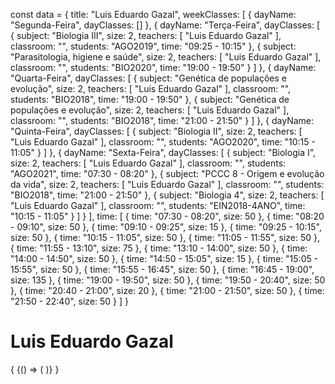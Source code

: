 const data = {
  title: "Luis Eduardo Gazal",
  weekClasses: [
    {
      dayName: "Segunda-Feira",
      dayClasses: []
    },
    {
      dayName: "Terça-Feira",
      dayClasses: [
        {
          subject: "Biologia III",
          size: 2,
          teachers: [
            "Luis Eduardo Gazal"
          ],
          classroom: "",
          students: "AGO2019",
          time: "09:25 - 10:15"
        },
        {
          subject: "Parasitologia, higiene e saúde",
          size: 2,
          teachers: [
            "Luis Eduardo Gazal"
          ],
          classroom: "",
          students: "BIO2020",
          time: "19:00 - 19:50"
        }
      ]
    },
    {
      dayName: "Quarta-Feira",
      dayClasses: [
        {
          subject: "Genética de populações e evolução",
          size: 2,
          teachers: [
            "Luis Eduardo Gazal"
          ],
          classroom: "",
          students: "BIO2018",
          time: "19:00 - 19:50"
        },
        {
          subject: "Genética de populações e evolução",
          size: 2,
          teachers: [
            "Luis Eduardo Gazal"
          ],
          classroom: "",
          students: "BIO2018",
          time: "21:00 - 21:50"
        }
      ]
    },
    {
      dayName: "Quinta-Feira",
      dayClasses: [
        {
          subject: "Biologia II",
          size: 2,
          teachers: [
            "Luis Eduardo Gazal"
          ],
          classroom: "",
          students: "AGO2020",
          time: "10:15 - 11:05"
        }
      ]
    },
    {
      dayName: "Sexta-Feira",
      dayClasses: [
        {
          subject: "Biologia I",
          size: 2,
          teachers: [
            "Luis Eduardo Gazal"
          ],
          classroom: "",
          students: "AGO2021",
          time: "07:30 - 08:20"
        },
        {
          subject: "PCCC 8 - Origem e evolução da vida",
          size: 2,
          teachers: [
            "Luis Eduardo Gazal"
          ],
          classroom: "",
          students: "BIO2018",
          time: "21:00 - 21:50"
        },
        {
          subject: "Biologia 4",
          size: 2,
          teachers: [
            "Luis Eduardo Gazal"
          ],
          classroom: "",
          students: "EIN2018-4ANO",
          time: "10:15 - 11:05"
        }
      ]
    }
  ],
  time: [
    {
      time: "07:30 - 08:20",
      size: 50
    },
    {
      time: "08:20 - 09:10",
      size: 50
    },
    {
      time: "09:10 - 09:25",
      size: 15
    },
    {
      time: "09:25 - 10:15",
      size: 50
    },
    {
      time: "10:15 - 11:05",
      size: 50
    },
    {
      time: "11:05 - 11:55",
      size: 50
    },
    {
      time: "11:55 - 13:10",
      size: 75
    },
    {
      time: "13:10 - 14:00",
      size: 50
    },
    {
      time: "14:00 - 14:50",
      size: 50
    },
    {
      time: "14:50 - 15:05",
      size: 15
    },
    {
      time: "15:05 - 15:55",
      size: 50
    },
    {
      time: "15:55 - 16:45",
      size: 50
    },
    {
      time: "16:45 - 19:00",
      size: 135
    },
    {
      time: "19:00 - 19:50",
      size: 50
    },
    {
      time: "19:50 - 20:40",
      size: 50
    },
    {
      time: "20:40 - 21:00",
      size: 20
    },
    {
      time: "21:00 - 21:50",
      size: 50
    },
    {
      time: "21:50 - 22:40",
      size: 50
    }
  ]
}

# Luis Eduardo Gazal

<div>
  {
    <BrowserOnly>
      {() => (
        <Grid
          title={data.title}
          weekClasses={data.weekClasses}
          time={data.time}
        />
      )}
    </BrowserOnly>
  }
</div>
